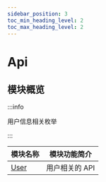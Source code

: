 ```yaml
---
sidebar_position: 3
toc_min_heading_level: 2
toc_max_heading_level: 2
---
```


# Api

## 模块概览

:::info

用户信息相关枚举

:::

| 模块名称                            | 模块功能简介   |
| ----------------------------------- | -------------- |
| [User](docs/sdks/Api/User/User.mdx) | 用户相关的 API |
